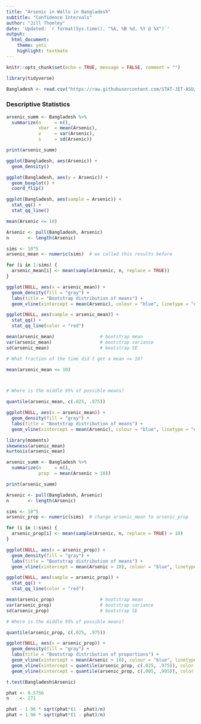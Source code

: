 ```yaml
---
title: "Arsenic in Wells in Bangladesh"
subtitle: "Confidence Intervals"
author: "Jill Thomley"
date: 'Updated: `r format(Sys.time(), "%A, %B %d, %Y @ %X")`'
output: 
  html_document: 
    theme: yeti
    highlight: textmate
---
```


```r
knitr::opts_chunk$set(echo = TRUE, message = FALSE, comment = "")
```

```r
library(tidyverse)
```

```r
Bangladesh <- read.csv("https://raw.githubusercontent.com/STAT-JET-ASU/Datasets/master/Chihara/Bangladesh.csv")
```


### Descriptive Statistics

```r
arsenic_summ <- Bangladesh %>% 
  summarize(n     = n(),
            xbar  = mean(Arsenic),
            v     = var(Arsenic),
            s     = sd(Arsenic))

print(arsenic_summ)

ggplot(Bangladesh, aes(Arsenic)) + 
  geom_density()

ggplot(Bangladesh, aes(y = Arsenic)) + 
  geom_boxplot() +
  coord_flip()

ggplot(Bangladesh, aes(sample = Arsenic)) + 
  stat_qq() + 
  stat_qq_line()

mean(Arsenic <= 10)
```

```r
Arsenic <- pull(Bangladesh, Arsenic)
n       <- length(Arsenic)

sims <- 10^5
arsenic_mean <- numeric(sims)  # we called this results before

for (i in 1:sims) {
  arsenic_mean[i] <- mean(sample(Arsenic, n, replace = TRUE))
}

ggplot(NULL, aes(x = arsenic_mean)) + 
  geom_density(fill = "gray") + 
  labs(title = "Bootstrap distribution of means") + 
  geom_vline(xintercept = mean(Arsenic), colour = "blue", linetype = "dashed")

ggplot(NULL, aes(sample = arsenic_mean)) + 
  stat_qq() + 
  stat_qq_line(color = "red")

mean(arsenic_mean)                 # bootstrap mean
var(arsenic_mean)                  # bootstrap variance
sd(arsenic_mean)                   # bootstrap SE

# What fraction of the time did I get a mean <= 10?

mean(arsenic_mean <= 10)



# Where is the middle 95% of possible means? 

quantile(arsenic_mean, c(.025, .975))

ggplot(NULL, aes(x = arsenic_mean)) + 
  geom_density(fill = "gray") + 
  labs(title = "Bootstrap distribution of means") + 
  geom_vline(xintercept = mean(Arsenic), colour = "blue", linetype = "dashed")

library(moments)
skewness(arsenic_mean)
kurtosis(arsenic_mean)
```


```r
arsenic_summ <- Bangladesh %>% 
  summarize(n     = n(),
            prop  = mean(Arsenic > 10))

print(arsenic_summ)
```

```r
Arsenic <- pull(Bangladesh, Arsenic)
n       <- length(Arsenic)

sims <- 10^5
arsenic_prop <- numeric(sims)  # change arsenic_mean to arsenic_prop

for (i in 1:sims) {
  arsenic_prop[i] <- mean(sample(Arsenic, n, replace = TRUE) > 10)
}

ggplot(NULL, aes(x = arsenic_prop)) + 
  geom_density(fill = "gray") + 
  labs(title = "Bootstrap distribution of means") + 
  geom_vline(xintercept = mean(Arsenic > 10), colour = "blue", linetype = "dashed")

ggplot(NULL, aes(sample = arsenic_prop)) + 
  stat_qq() + 
  stat_qq_line(color = "red")

mean(arsenic_prop)                 # bootstrap mean
var(arsenic_prop)                  # bootstrap variance
sd(arsenic_prop)                   # bootstrap SE

# Where is the middle 95% of possible means? 

quantile(arsenic_prop, c(.025, .975))

ggplot(NULL, aes(x = arsenic_prop)) + 
  geom_density(fill = "gray") + 
  labs(title = "Bootstrap distribution of proportions") + 
  geom_vline(xintercept = mean(Arsenic > 10), colour = "blue", linetype = "dashed") +
  geom_vline(xintercept = quantile(arsenic_prop, c(.025, .975)), color = "red") +
  geom_vline(xintercept = quantile(arsenic_prop, c(.005, .995)), color = "purple")
```

```r
t.test(Bangladesh$Arsenic)

phat <- 0.5756
n    <- 271

phat - 1.96 * sqrt(phat*(1 - phat)/n)
phat + 1.96 * sqrt(phat*(1 - phat)/n)
```












